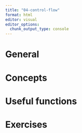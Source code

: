 ```yaml
---
title: "04-control-flow"
format: html
editor: visual
editor_options: 
  chunk_output_type: console
---
```


# General

# Concepts

# Useful functions

# Exercises

